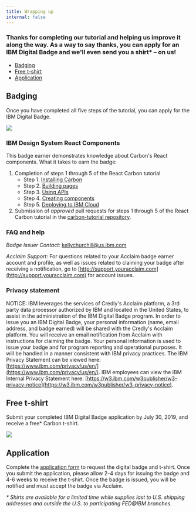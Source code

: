 ```yaml
---
title: Wrapping up
internal: false
---
```


### Thanks for completing our tutorial and helping us improve it along the way. As a way to say thanks, you can apply for an IBM Digital Badge and we'll even send you a shirt\* – on us!

<AnchorLinks>

- [Badging](#badging)
- [Free t-shirt](#free-t-shirt)
- [Application](#application)

</AnchorLinks>

## Badging

Once you have completed all five steps of the tutorial, you can apply for the IBM Digital Badge.

<ImageComponent cols="8" caption="IBM Digital Badge">

![](/images/carbon-badge.png)

</ImageComponent>

### IBM Design System React Components

This badge earner demonstrates knowledge about Carbon's React components. What it takes to earn the badge:

1. Completion of steps 1 through 5 of the React Carbon tutorial
   - Step 1. [Installing Carbon](/tutorial/react-step-1)
   - Step 2. [Building pages](/tutorial/react-step-2)
   - Step 3. [Using APIs](/tutorial/react-step-3)
   - Step 4. [Creating components](/tutorial/react-step-4)
   - Step 5. [Deploying to IBM Cloud](/tutorial/react-step-5)
2. Submission of _approved_ pull requests for steps 1 through 5 of the React Carbon tutorial in the [carbon-tutorial repository](https://github.com/carbon-design-system/carbon-tutorial).

### FAQ and help

_Badge Issuer Contact:_ kellychurchill@us.ibm.com

_Acclaim Support:_ For questions related to your Acclaim badge earner account and profile, as well as issues related to claiming your badge after receiving a notification, go to [http://support.youracclaim.com](http://support.youracclaim.com) for account issues.

### Privacy statement

NOTICE: IBM leverages the services of Credly's Acclaim platform, a 3rd party data processor authorized by IBM and located in the United States, to assist in the administration of the IBM Digital Badge program. In order to issue you an IBM Digital Badge, your personal information (name, email address, and badge earned) will be shared with the Credly's Acclaim platform. You will receive an email notification from Acclaim with instructions for claiming the badge. Your personal information is used to issue your badge and for program reporting and operational purposes. It will be handled in a manner consistent with IBM privacy practices. The IBM Privacy Statement can be viewed here: [https://www.ibm.com/privacy/us/en/](https://www.ibm.com/privacy/us/en/). IBM employees can view the IBM Internal Privacy Statement here: [https://w3.ibm.com/w3publisher/w3-privacy-notice](https://w3.ibm.com/w3publisher/w3-privacy-notice).

## Free t-shirt

Submit your completed IBM Digital Badge application by July 30, 2019, and receive a free\* Carbon t-shirt.

<ImageComponent cols="8" caption="Carbon t-shirt, #swag #threads #highfashion">

![](/images/carbon-tee.png)

</ImageComponent>

## Application

Complete the [application form](https://www.surveygizmo.com/s3/5075530/Dev-Essentials-Badge-Application) to request the digital badge and t-shirt. Once you submit the application, please allow 2-4 days for issuing the badge and 4-6 weeks to receive the t-shirt. Once the badge is issued, you will be notified and must accept the badge via Acclaim.

_\* Shirts are available for a limited time while supplies last to U.S. shipping addresses and outside the U.S. to participating FED@IBM branches._
